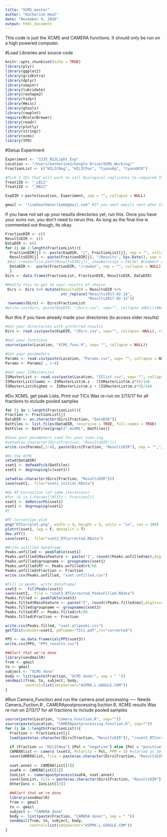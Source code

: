 ```yaml
---
title: "XCMS_master"
author: "Katherine Heal"
date: "November 9, 2016"
output: html_document
---
```

This code is just the XCMS and CAMERA functions.  It should only be run on a high powered computer.


#Load Libraries and source code
```r
knitr::opts_chunk$set(echo = TRUE)
library(plyr) 
library(ggplot2) 
library(gridExtra) 
library(dplyr) 
library(seqinr) 
library(lubridate)
library(reshape2)
library(tidyr)
library(Hmisc)
library(gtools)
library(cowplot)
require(RColorBrewer)
library(readr)
library(plotly)
library(stringr)
library(xcms) 
library(IPO)

```

#Setup Experiment
```r

Experiment <- "1335_B12Light_Exp"
Location <- "/Users/katherine2/Google Drive/XCMS_Working/"
FractionList <- c("HILICNeg", "HILICPos", "CyanoAq", "CyanoDCM")

#Pick 2 IDs that will work to call Biological replicates to compared for the QC step
Treat1ID <- "_LB12"
Treat2ID <- "_RB12"

ExpDIR <-paste(Location, Experiment, sep = "", collapse = NULL)

gmail <- "riseheathenorleak@gmail.com" #If you want emails sent when things move along.  MUST BE GMAIL
```

If you have not set up your results directories yet, run this.  Once you have your xcms run, you don't need to rerun this.  As long as the final line is commented out though, its okay.
```r
FractionDIR <- c()
ResultsDIR <- c()
DataDIR <- c()
for (j in 1:length(FractionList)){
  FractionDIR[j] <- paste(ExpDIR, "/", FractionList[j], sep = "", collapse = NULL)
  ResultsDIR[j] <- paste(FractionDIR[j], "/Results", Sys.Date(), sep = "", collapse = NULL)
 #dir.create(file.path(ResultsDIR[j]), showWarnings = FALSE) #Comment out if you don't need to make the folder i.e. you've already run XCMS and need to redo the next steps
  DataDIR <-  paste(FractionDIR, "/rawdat", sep = "", collapse = NULL)
  }
Dirs <- data.frame(FractionList, FractionDIR, ResultsDIR, DataDIR)

#Modify this to get to your results of choice
 Dirs <- Dirs %>% mutate(ResultsDIR = ResultsDIR %>%
                         str_replace("Results2017-02-14",
                                     "Results2017-02-13")) 
 rownames(Dirs) <- Dirs$FractionList
#write.csv(Dirs, paste(ExpDIR, "/Dirs.csv", sep="", collapse =NULL))#Write this csv when you are satisfied with it - and then comment it out so you don't accidently rewrite your Dirs CSV.
```

Run this if you have already made your directories (to access older results)
```r
#Get your directories with preferred results
Dirs <- read.csv(paste(ExpDIR, "/Dirs.csv", sep="", collapse =NULL), row.names=1) #If this doesn't work, make sure last line of chunk B4 isn't commented out

#Get your functions
source(paste(Location, "XCMS_funs.R", sep= "", collapse = NULL))
  
#Get your parameters
Params <- read.csv(paste(Location, "Params.csv", sep= "", collapse = NULL), row.names=1)
Params <- Params[ , 1:4]

#Get your ISMasterList
ISMasterList <- read.csv(paste(Location, "ISlist.csv", sep= "", collapse = NULL))
ISMasterList$lowmz <- ISMasterList$m.z - (ISMasterList$m.z*5)/1e6
ISMasterList$highmz <- ISMasterList$m.z + (ISMasterList$m.z*5)/1e6

```

#Do XCMS, get peak Lists, Print out TICs 
Was re-run on 2/13/17 for all fractions to include pooled samples
```r
for (j in 1:length(FractionList)){
Fraction <- FractionList[j]
DataDIR <- as.character(Dirs[Fraction, "DataDIR"])
DatFiles <- list.files(DataDIR, recursive = TRUE, full.names = TRUE)
DatFiles <- DatFiles[grepl(".mzXML", DatFiles)]

#Save your parameters used for your xcms-ing
#setwd(as.character(Dirs[Fraction, "ResultsDIR"]))
write.csv(Params[,1:4], paste(Dirs[Fraction, "ResultsDIR"], sep = "","/Params_used.csv", collapse = NULL), row.names = TRUE)

#Do the XCMS
setwd(DataDIR)
xset1 <- doPeakPick(DatFiles)
xset1 <- dogrouping(c(xset1))

setwd(as.character(Dirs[Fraction, "ResultsDIR"]))
save(xset1,  file="xset1_initial.RData")

#Do RT Correction (of some iterations)
#for (k in 1:Params["RTITs", Fraction]){
xset1 <- doRetcorPG(xset1) 
xset1 <- dogrouping(xset1)
#}

#RT Correction plot
png("RTCorrplot.png", width = 4, height = 5, units = "in", res = 300) 
plotrt(xset1, leg = F, densplit = T)
dev.off() 
save(xset1,  file="xset2_RTCorrected.RData")

#Write unfilled dataframe
Peaks.unfilled <- peakTable(xset1) 
Peaks.unfilled$MassFeature <- paste("I", round((Peaks.unfilled$mz),digits=4), "R", round( Peaks.unfilled$rt/60, digits=2), sep="")
Peaks.unfilled$groupname <- groupnames(xset1)
Peaks.unfilled$RT <- Peaks.unfilled$rt/60
Peaks.unfilled$Fraction <- Fraction
write.csv(Peaks.unfilled, "xset.unfilled.csv")

#Fill in peaks, write dataframe}
xset3 <-  fillPeaks(xset1)
save(xset3,  file = "xset3_RTCorrected_PeaksFilled.RData")
Peaks.filled <- peakTable(xset3)
Peaks.filled$MassFeature <- paste("I", round((Peaks.filled$mz),digits=4), "R", round( Peaks.filled$rt/60, digits=2), sep="")
Peaks.filled$groupname <- groupnames(xset3)
Peaks.filled$RT <- Peaks.filled$rt/60
Peaks.filled$Fraction <- Fraction

write.csv(Peaks.filled, "xset.allpeaks.csv")
getTICs(xcmsSet=xset3, pdfname="TICs.pdf",rt="corrected")

PPS <- as.data.frame(calcPPS(xset3))
write.csv(PPS, "PPS_results.csv")

##Alert that we're done
library(sendmailR)
from <- gmail
to <- gmail
subject <- "XCMS done"
body <- list(paste(Fraction, "XCMS done!", sep = " "))
sendmail(from, to, subject, body,
         control=list(smtpServer="ASPMX.L.GOOGLE.COM"))
}


```

#Run Camera_Function and run the camera post processing ---- 
Needs Camera_Fuction.R , CAMERApostprocessing.fuction.R, XCMS results
Was re-run on 2/13/17 for all fractions to include pooled samples
```r
source(paste(Location, "Camera_Function.R", sep=""))
source(paste(Location, "CAMERApostprocessing.function.R", sep=""))
for (j in 1:length(FractionList)){
  Fraction <- FractionList[j]
  load(paste(as.character(Dirs[Fraction, "ResultsDIR"]), "/xset3_RTCorrected_PeaksFilled.RData", sep=""))
  
  if (Fraction == "HILICNeg") {Pol = "negative"} else {Pol = "positive"} 
  CAMERAlist <- camera (xset3, Polarity = Pol, PPM = 5) #started at 10:24 for HILCNeg
  save(CAMERAlist, file = paste(as.character(Dirs[Fraction, "ResultsDIR"]), "/CAMERAlist.RData", sep=""))
  
  xset.annot <- CAMERAlist[[1]] 
  xsaFA <- CAMERAlist[[2]] 
  IonList <- camerapostprocess(xsaFA, xset.annot) 
  save(IonList, file = paste(as.character(Dirs[Fraction, "ResultsDIR"]), "/IonList.RData", sep=""))
  OtherIons <- IonList[[3]] 

  ##Alert that we're done
  library(sendmailR)
  from <- gmail
  to <- gmail
  subject <- "CAMERA done"
  body <- list(paste(Fraction, "CAMERA done!", sep = " "))
  sendmail(from, to, subject, body,
           control=list(smtpServer="ASPMX.L.GOOGLE.COM"))
}
```

